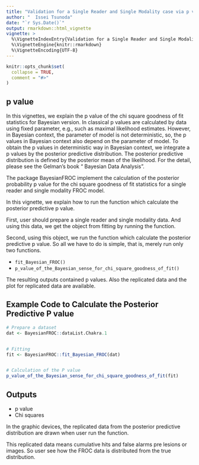 ---
title: "Validation for a Single Reader and Single Modality case via p value of Bayesian sence"
author: "  Issei Tsunoda"
date: "`r Sys.Date()`"
output: rmarkdown::html_vignette
vignette: >
  %\VignetteIndexEntry{Validation for a Single Reader and Single Modality case via p value of Bayesian sence}
  %\VignetteEngine{knitr::rmarkdown}
  %\VignetteEncoding{UTF-8}
---

```{r setup, include = FALSE}
knitr::opts_chunk$set(
  collapse = TRUE,
  comment = "#>"
)
```
##  p value


In this vignettes, we explain the p value of the chi square goodness of fit statistics for Bayesian version. In classical p values are calculated by data using fixed parameter, e.g., such as maximal likelihood estimates. However, in Bayesian context, the parameter of model is not deterministic, so, the p values in Bayesian context also depend on the parameter of model. To obtain the p values in deterministic way in Bayesian context, we integrate a p values by the posterior predictive distribution. The posterior predictive distribution is defined by the posterior mean of the likelihood. For the detail, please see the Gelman’s book “ Bayesian Data Analysis”.

The package BayesianFROC implement the calculation of the posterior probability p value for the chi square goodness of fit statistics for a single reader and single modality FROC model.

In this vignette, we explain how to run the function which calculate the posterior predictive p value. 

First, user should prepare a single reader and single modality data. And using this data, we get the object from fitting by running the function.

Second, using this object, we run the function which calculate the posterior predictive p value. So all we have to do is simple, that is, merely run only two functions.

- `fit_Bayesian_FROC()`
- `p_value_of_the_Bayesian_sense_for_chi_square_goodness_of_fit()`
 
The resulting outputs contained p values. Also the replicated data and the plot for replicated data are available. 



 
## Example Code to Calculate the Posterior Predictive P value



```{r,eval=FALSE}

# Prepare a dataset
dat <- BayesianFROC::dataList.Chakra.1


# Fitting
fit <- BayesianFROC::fit_Bayesian_FROC(dat)


# Calculation of the P value 
p_value_of_the_Bayesian_sense_for_chi_square_goodness_of_fit(fit)

```


## Outputs
-  p value
-  Chi squares
 


In the graphic devices, the replicated data from the posterior predictive distribution are drawn when user run the function. 

This replicated data means cumulative hits and false alarms pre lesions or images. So user see how the FROC data is distributed from the true distribution.

